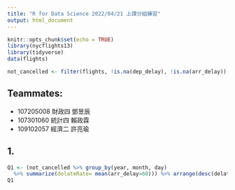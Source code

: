 ```yaml
---
title: "R for Data Science 2022/04/21 上課分組練習"
output: html_document
---
```

```r
knitr::opts_chunk$set(echo = TRUE)
library(nycflights13)
library(tidyverse)
data(flights)

not_cancelled <- filter(flights, !is.na(dep_delay), !is.na(arr_delay))
```


## Teammates:
- 107205008 財政四 鄧昱辰
- 107301060 統計四 賴政霖
- 109102057 經濟二 許亮瑜

## 1.
```r
Q1 <- (not_cancelled %>% group_by(year, month, day) 
  %>% summarize(delateRate= mean(arr_delay>60))) %>% arrange(desc(delateRate))
Q1
```

